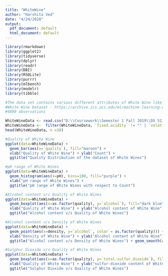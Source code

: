 ---
title: "WhiteWine"
author: "Harshita Ved"
date: "4/24/2020"
output:
  pdf_document: default
  html_document: default
---

```{r 1}
library(rmarkdown)
library(ggplot2)
library(tidyverse)
library(dplyr)
library(readr)
library(DBI)
library(RSQLite)
library(purrr)
library(mlbench)
library(modelr)
library(tibble)
```

```{r 2}
#The data set contains various different attributes of White Wine like pH, sugar content, density, alcohol content etc. EDA is focused on how variables are related with each other as well with the response variable.
#White Wine Dataset - https://archive.ics.uci.edu/ml/machine-learning-databases/wine-quality/
#4898 observations

WhiteWineData <- read.csv("D:\\Coursework\\Semester 1 Fall 2019\\DS 5110 - Introduction to Data Management and Processing\\Assignment 5\\winequality-white.csv",header=TRUE, sep=";")
WhiteWineData <-  filter(WhiteWineData, `fixed.acidity` != "" | `volatile.acidity` != "" | `citric.acid` != "" | `residual.sugar` != "" | `chlorides` != "" | `free.sulfur.dioxide` != "" | `total.sulfur.dioxide` != "" | `density` != "" | `pH` != "" | `sulphates` != "" | `alcohol` != "" | `quality` != "")
head(WhiteWineData, n =10)
```

```{r 3}
#Quality of White Wine
ggplot(data=WhiteWineData) + 
  geom_bar(aes(x=`quality`), fill="maroon") +
  xlab("Quality of White Wine") + ylab("Count") + 
  ggtitle("Quality Distribution of the dataset of White Wines")
```

```{r 4}
#pH range of White Wines
ggplot(data=WhiteWineData) + 
  geom_histogram(aes(x=pH), bins=100, fill="purple") +
  xlab("pH range of White Wines") + 
  ggtitle("pH range of White Wines with respect to Count")
```

```{r 5}
#Alcohol content v/s Quality of White Wines
ggplot(data=WhiteWineData) + 
  geom_boxplot(aes(x=as.factor(quality), y=`alcohol`), fill="dark blue") +
  xlab("Quality of White Wine") + ylab("Alcohol content of White Wine") + 
  ggtitle("Alcohol content v/s Quality of White Wines")
```


```{r 6}
#Alcohol content v/s Density of White Wines
ggplot(data=WhiteWineData) + 
  geom_point(aes(x=density, y=`alcohol`, color = as.factor(quality))) +
  xlab("Density of White Wine") + ylab("Alcohol content of White Wine") + 
  ggtitle("Alcohol content v/s Density of White Wines") + geom_smooth(aes(x=density, y=`alcohol`))
```

```{r 7}
#Sulphur Dioxide v/s Quality of White Wines
ggplot(data=WhiteWineData) + 
  geom_boxplot(aes(x=as.factor(quality), y=`total.sulfur.dioxide`), fill="yellow") +
  xlab("Quality of White Wine") + ylab("sulfur-dioxide content of White Wine") + 
  ggtitle("Sulphur Dioxide v/s Quality of White Wines")
```